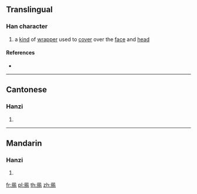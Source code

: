 {{character info/new}}
==Translingual==

===Han character===
{{Han char|rn=13|rad=冂|as=11|sn=13|four=|canj=AYSD|ids=⿱⺜施}}

# a [[kind]] of [[wrapper]] used to [[cover]] over the [[face]] and [[head]]

====References====
* {{Han ref|kx=0130.020|hdz=21526.050|uh=34BE|ud=13502}}

----

==Cantonese==

===Hanzi===
{{yue-hanzi|jyut=[[si6]]|y=si6}}

# {{defn|lang=yue|sort=冂11}}

----

==Mandarin==

===Hanzi===
{{cmn-hanzi|pin=[[shì]] ([[shi4]])|wg=shih<sup>4</sup>}}

# {{defn|lang=cmn|sort=冂11}}

[[fr:㒾]]
[[pl:㒾]]
[[th:㒾]]
[[zh:㒾]]